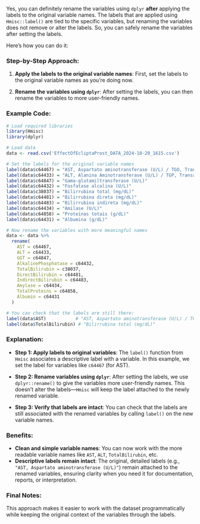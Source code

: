 Yes, you can definitely rename the variables using `dplyr` **after** applying the labels to the original variable names. The labels that are applied using `Hmisc::label()` are tied to the specific variables, but renaming the variables does not remove or alter the labels. So, you can safely rename the variables after setting the labels.

Here’s how you can do it:

### Step-by-Step Approach:

1. **Apply the labels to the original variable names**: 
   First, set the labels to the original variable names as you're doing now.

2. **Rename the variables using `dplyr`**:
   After setting the labels, you can then rename the variables to more user-friendly names.

### Example Code:

```r
# Load required libraries
library(Hmisc)
library(dplyr)

# Load data
data <- read.csv('EffectOfEcliptaProst_DATA_2024-10-20_1615.csv')

# Set the labels for the original variable names
label(data$c64467) = "AST, Aspartato aminotransferase (U/L) / TGO, Transaminase Oxalacética (U/L)"
label(data$c64433) = "ALT, Alanina Aminotransferase (U/L) / TGP, Transaminase Pirúvica (U/L)"
label(data$c64847) = "Gama-glutamiltransferase (U/L)"
label(data$c64432) = "Fosfatase alcalina (U/L)"
label(data$c38037) = "Bilirrubina total (mg/dL)"
label(data$c64481) = "Bilirrubina direta (mg/dL)"
label(data$c64483) = "Bilirrubina indireta (mg/dL)"
label(data$c64434) = "Amilase (U/L)"
label(data$c64858) = "Proteínas totais (g/dL)"
label(data$c64431) = "Albumina (g/dL)"

# Now rename the variables with more meaningful names
data <- data %>%
  rename(
    AST = c64467,
    ALT = c64433,
    GGT = c64847,
    AlkalinePhosphatase = c64432,
    TotalBilirubin = c38037,
    DirectBilirubin = c64481,
    IndirectBilirubin = c64483,
    Amylase = c64434,
    TotalProteins = c64858,
    Albumin = c64431
  )

# You can check that the labels are still there:
label(data$AST)           # "AST, Aspartato aminotransferase (U/L) / TGO, Transaminase Oxalacética (U/L)"
label(data$TotalBilirubin) # "Bilirrubina total (mg/dL)"
```

### Explanation:

- **Step 1: Apply labels to original variables**: The `label()` function from `Hmisc` associates a descriptive label with a variable. In this example, we set the label for variables like `c64467` (for AST).
  
- **Step 2: Rename variables using `dplyr`**: After setting the labels, we use `dplyr::rename()` to give the variables more user-friendly names. This doesn't alter the labels—`Hmisc` will keep the label attached to the newly renamed variable.

- **Step 3: Verify that labels are intact**: You can check that the labels are still associated with the renamed variables by calling `label()` on the new variable names.

### Benefits:
- **Clean and simple variable names**: You can now work with the more readable variable names like `AST`, `ALT`, `TotalBilirubin`, etc.
- **Descriptive labels remain intact**: The original, detailed labels (e.g., `"AST, Aspartato aminotransferase (U/L)"`) remain attached to the renamed variables, ensuring clarity when you need it for documentation, reports, or interpretation.
  
### Final Notes:
This approach makes it easier to work with the dataset programmatically while keeping the original context of the variables through the labels.